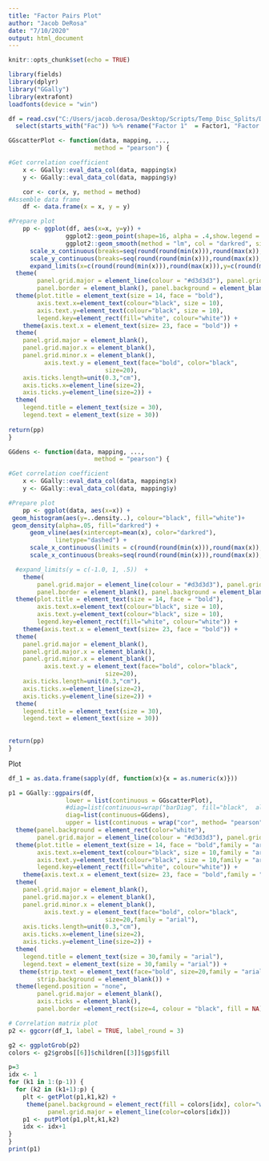 ```yaml
---
title: "Factor Pairs Plot"
author: "Jacob DeRosa"
date: "7/10/2020"
output: html_document
---
```


```r
knitr::opts_chunk$set(echo = TRUE)
```

```r
library(fields)
library(dplyr)
library("GGally")
library(extrafont)
loadfonts(device = "win")
```

```r

df = read.csv("C:/Users/jacob.derosa/Desktop/Scripts/Temp_Disc_Splits/Data/temp_disc_df.csv", header = T, sep = ",") %>% 
  select(starts_with("Fac")) %>% rename("Factor 1"  = Factor1, "Factor 2" = Factor2, "Factor3" = Factor3)

```

```r

GGscatterPlot <- function(data, mapping, ..., 
                        method = "pearson") {

#Get correlation coefficient
    x <- GGally::eval_data_col(data, mapping$x)
    y <- GGally::eval_data_col(data, mapping$y)

    cor <- cor(x, y, method = method)
#Assemble data frame
    df <- data.frame(x = x, y = y)

#Prepare plot
    pp <- ggplot(df, aes(x=x, y=y)) +
                ggplot2::geom_point(shape=16, alpha = .4,show.legend = F) +
                ggplot2::geom_smooth(method = "lm", col = "darkred", size = 2, fill = "darkred", alpha = .2) +
      scale_x_continuous(breaks=seq(round(round(min(x))),round(max(x)),2)) +
      scale_y_continuous(breaks=seq(round(round(min(x))),round(max(x)),2)) + 
      expand_limits(x=c(round(round(min(x))),round(max(x))),y=c(round(min(y)),round(max(y)))) +
  theme(
        panel.grid.major = element_line(colour = "#d3d3d3"), panel.grid.minor = element_blank(),
        panel.border = element_blank(), panel.background = element_blank()) +
  theme(plot.title = element_text(size = 14, face = "bold"),
        axis.text.x=element_text(colour="black", size = 10),
        axis.text.y=element_text(colour="black", size = 10),
        legend.key=element_rect(fill="white", colour="white")) + 
    theme(axis.text.x = element_text(size= 23, face = "bold")) +
  theme(
    panel.grid.major = element_blank(),
    panel.grid.major.x = element_blank(),
    panel.grid.minor.x = element_blank(), 
          axis.text.y = element_text(face="bold", color="black", 
                           size=20),
    axis.ticks.length=unit(0.3,"cm"),
    axis.ticks.x=element_line(size=2),
    axis.ticks.y=element_line(size=2)) + 
  theme(
    legend.title = element_text(size = 30), 
    legend.text = element_text(size = 30)) 
    
return(pp)
}

GGdens <- function(data, mapping, ..., 
                        method = "pearson") {

#Get correlation coefficient
    x <- GGally::eval_data_col(data, mapping$x)
    y <- GGally::eval_data_col(data, mapping$y)

#Prepare plot
    pp <- ggplot(data, aes(x=x)) + 
 geom_histogram(aes(y=..density..), colour="black", fill="white")+
 geom_density(alpha=.05, fill="darkred") +
      geom_vline(aes(xintercept=mean(x), color="darkred"),
             linetype="dashed") + 
      scale_x_continuous(limits = c(round(round(min(x))),round(max(x)),2)) + 
      scale_x_continuous(breaks=seq(round(round(min(x))),round(max(x)),2)) +

  #expand_limits(y = c(-1.0, 1, .5))  + 
    theme(
        panel.grid.major = element_line(colour = "#d3d3d3"), panel.grid.minor = element_blank(),
        panel.border = element_blank(), panel.background = element_blank()) +
  theme(plot.title = element_text(size = 14, face = "bold"),
        axis.text.x=element_text(colour="black", size = 10),
        axis.text.y=element_text(colour="black", size = 10),
        legend.key=element_rect(fill="white", colour="white")) + 
    theme(axis.text.x = element_text(size= 23, face = "bold")) +
  theme(
    panel.grid.major = element_blank(),
    panel.grid.major.x = element_blank(),
    panel.grid.minor.x = element_blank(), 
          axis.text.y = element_text(face="bold", color="black", 
                           size=20),
    axis.ticks.length=unit(0.3,"cm"),
    axis.ticks.x=element_line(size=2),
    axis.ticks.y=element_line(size=2)) + 
  theme(
    legend.title = element_text(size = 30), 
    legend.text = element_text(size = 30)) 
    
    
return(pp)
}

```

Plot
```r

df_1 = as.data.frame(sapply(df, function(x){x = as.numeric(x)}))

p1 = GGally::ggpairs(df,
                lower = list(continuous = GGscatterPlot),
                #diag=list(continuous=wrap("barDiag", fill="black",  alpha = .4)),
                diag=list(continuous=GGdens),
                upper = list(continuous = wrap("cor", method= "pearson", size = 17, color = "black", family = "arial", face = "bold"))) + 
  theme(panel.background = element_rect(color="white"), 
        panel.grid.major = element_line(colour = "#d3d3d3"), panel.grid.minor = element_blank()) +
  theme(plot.title = element_text(size = 14, face = "bold",family = "arial"),
        axis.text.x=element_text(colour="black", size = 10,family = "arial"),
        axis.text.y=element_text(colour="black", size = 10,family = "arial"),
        legend.key=element_rect(fill="white", colour="white")) + 
    theme(axis.text.x = element_text(size= 23, face = "bold",family = "arial")) +
  theme(
    panel.grid.major = element_blank(),
    panel.grid.major.x = element_blank(),
    panel.grid.minor.x = element_blank(), 
          axis.text.y = element_text(face="bold", color="black", 
                           size=20,family = "arial"),
    axis.ticks.length=unit(0.3,"cm"),
    axis.ticks.x=element_line(size=2),
    axis.ticks.y=element_line(size=2)) + 
  theme(
    legend.title = element_text(size = 30,family = "arial"), 
    legend.text = element_text(size = 30,family = "arial")) + 
   theme(strip.text = element_text(face="bold", size=20,family = "arial"),
        strip.background = element_blank()) + 
  theme(legend.position = "none", 
        panel.grid.major = element_blank(), 
        axis.ticks = element_blank(), 
        panel.border =element_rect(size=4, colour = "black", fill = NA))

# Correlation matrix plot
p2 <- ggcorr(df_1, label = TRUE, label_round = 3)

g2 <- ggplotGrob(p2)
colors <- g2$grobs[[6]]$children[[3]]$gp$fill

p=3
idx <- 1
for (k1 in 1:(p-1)) {
  for (k2 in (k1+1):p) {
    plt <- getPlot(p1,k1,k2) +
     theme(panel.background = element_rect(fill = colors[idx], color="white"),
           panel.grid.major = element_line(color=colors[idx]))
    p1 <- putPlot(p1,plt,k1,k2)
    idx <- idx+1
}
}
print(p1)


```

